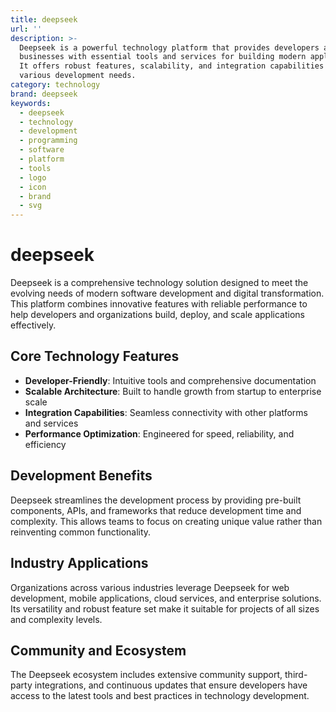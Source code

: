 ```yaml
---
title: deepseek
url: ''
description: >-
  Deepseek is a powerful technology platform that provides developers and
  businesses with essential tools and services for building modern applications.
  It offers robust features, scalability, and integration capabilities for
  various development needs.
category: technology
brand: deepseek
keywords:
  - deepseek
  - technology
  - development
  - programming
  - software
  - platform
  - tools
  - logo
  - icon
  - brand
  - svg
---
```


# deepseek

Deepseek is a comprehensive technology solution designed to meet the evolving needs of modern software development and digital transformation. This platform combines innovative features with reliable performance to help developers and organizations build, deploy, and scale applications effectively.

## Core Technology Features

- **Developer-Friendly**: Intuitive tools and comprehensive documentation
- **Scalable Architecture**: Built to handle growth from startup to enterprise scale
- **Integration Capabilities**: Seamless connectivity with other platforms and services
- **Performance Optimization**: Engineered for speed, reliability, and efficiency

## Development Benefits

Deepseek streamlines the development process by providing pre-built components, APIs, and frameworks that reduce development time and complexity. This allows teams to focus on creating unique value rather than reinventing common functionality.

## Industry Applications

Organizations across various industries leverage Deepseek for web development, mobile applications, cloud services, and enterprise solutions. Its versatility and robust feature set make it suitable for projects of all sizes and complexity levels.

## Community and Ecosystem

The Deepseek ecosystem includes extensive community support, third-party integrations, and continuous updates that ensure developers have access to the latest tools and best practices in technology development.
